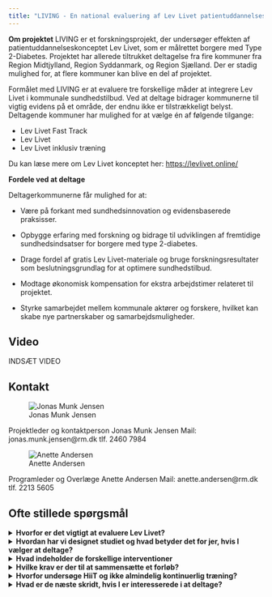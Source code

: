 ```yaml
---
title: "LIVING - En national evaluering af Lev Livet patientuddannelseskonceptet"
---
```


**Om projektet**
LIVING er et forskningsprojekt, der undersøger effekten af patientuddannelseskonceptet Lev Livet, som er målrettet borgere med Type 2-Diabetes. Projektet har allerede tiltrukket deltagelse fra fire kommuner fra Region Midtjylland, Region Syddanmark, og Region Sjælland. Der er stadig mulighed for, at flere kommuner kan blive en del af projektet.

Formålet med LIVING er at evaluere tre forskellige måder at integrere Lev Livet i kommunale sundhedstilbud. Ved at deltage bidrager kommunerne til vigtig evidens på et område, der endnu ikke er tilstrækkeligt belyst. Deltagende kommuner har mulighed for at vælge én af følgende tilgange:

- Lev Livet Fast Track
- Lev Livet 
- Lev Livet inklusiv træning

Du kan læse mere om Lev Livet konceptet her: <https://levlivet.online/>

**Fordele ved at deltage**

Deltagerkommunerne får mulighed for at:

- Være på forkant med sundhedsinnovation og evidensbaserede praksisser.

- Opbygge erfaring med forskning og bidrage til udviklingen af fremtidige sundhedsindsatser for borgere med type 2-diabetes.

- Drage fordel af gratis Lev Livet-materiale og bruge forskningsresultater som beslutningsgrundlag for at optimere sundhedstilbud.

- Modtage økonomisk kompensation for ekstra arbejdstimer relateret til projektet.

- Styrke samarbejdet mellem kommunale aktører og forskere, hvilket kan skabe nye partnerskaber og samarbejdsmuligheder.

## Video

INDSÆT VIDEO

## Kontakt

![Jonas Munk Jensen](pic/Jonas.PNG)

Projektleder og kontaktperson
Jonas Munk Jensen
Mail: jonas.munk.jensen@rm.dk
tlf. 2460 7984

![Anette Andersen](pic/anette.PNG)

Programleder og Overlæge
Anette Andersen
Mail: anette.andersen@rm.dk
tlf. 2213 5605

## Ofte stillede spørgsmål

<details>
<summary>**Hvorfor er det vigtigt at evaluere Lev Livet?**</summary>

Med regeringens nylige fremlagte lovforslag om en national kvalitetsplan, som sigter mod at fastlægge forpligtende standarder og anbefalinger for kommunale sundhedsindsatser, står vi på tærsklen til at skabe et mere ensartet sundhedsvæsen i hele landet. Det er dog vigtigt at bemærke, at meget få kommunale sundhedstilbud for type 2-diabetes hidtil er blevet omfattende evalueret i et forskningsmæssigt perspektiv. Derfor er der et behov for at belyse evidensen og identificere (omkostnings)effektive interventioner. Dette vil kvalificere de foreslåede krav og anbefalinger og give os mulighed for at skabe bedre sundhedsfremmende tilbud for borgere med type 2-diabetes.

Hidtidige evalueringer af Lev Livet har primært fokuseret på brugertilfredshed og har ikke inkluderet vigtige sundhedsindikatorer som blodsukkerniveau, blodtryk,fysisk formåen og aktivitet. Dette gør det vanskeligt at konkludere, om Lev Livet faktisk reducerer risikoen for diabetiske komplikationer.

Forskningsprojektet LIVING er dedikeret til at udforske dette. Vi vil ikke kun afdække, om Lev Livet forbedrer deltageres evne til at håndtere deres sygdom, men også om det faktisk påvirker de før nævnte sundhedsindikatorer. Vi går endnu videre ved at foretage antropologiske og økonomiske vurderinger for at forstå de bredere implikationer af Lev Livet. Ved at indsamle en rig og omfattende datamængde søger vi ikke kun at besvare, i hvilken grad Lev Livet når sine mål, men også at dykke ned i, hvordan personalets arbejdsmønstre påvirkes og hvordan Lev Livet interagerer med omgivelserne, hvor det implementeres. Desuden vil vi afdække de ressourcer, der kræves for at opnå klinisk relevante forbedringer. Foruden at evaluere Lev Livet vil vi i dette forskningsprojekt også undersøge betydningen af fysisk træning som en central komponent i kommunale sundhedstilbud til borgere med type 2-diabetes. 
</details>

<details>
<summary>**Hvordan har vi designet studiet og hvad betyder det for jer, hvis I vælger at deltage?**</summary>

LIVING forskningsprojektet er designet som et lodtrækningsforsøg, som undersøger tre interventioner; 1) Lev Livet Fast Track versus venteliste i 4 måneder, 2) Lev Livet versus venteliste i 5 måneder og 3) Lev Livet + træning versus venteliste i 5 måneder. Som kommune kan I selv vælge hvilken intervention, I ønsker at tilbyde. Når en borger kommer til afklarende samtale i jeres kommune, vil I informere borgeren om forskningsprojektet, forhøre jer om borgeren ønsker at deltage og bede borgeren om at underskrive en samtykkeerklæring. Derefter vil I ved hjælp af et computersystem (REDcap) tilfældigt tilskrive borgeren intervention på det næste hold, eller sætte borgeren på en fem måneders venteliste. Borgerne bliver automatisk randomiseret ud fra en 2:1 nøgle, hvilket betyder at dobbelt så mange borgere får intervention med det samme i forhold til borgere, der kommer på venteliste. 

For at opnå statistisk styrke til at drage meningsfulde konklusioner, skal hver kommune rekruttere 48 borgere (32 til interventinsgruppen og 16 til kontrolgruppen). Der er ikke fastlagt en tidsbegrænsning for, hvor længe det kan tage at rekruttere 48 borgere. 
</details>

<details>
<summary>**Hvad indeholder de forskellige interventioner**</summary>
*Lev Livet* består af i alt 9 kursusmoduler. I de første fire kursusmoduler undervises der i mestring på tværs af diagnoser, og her er der mulighed for at borgere med forskellige kroniske sygdomme deltager. Herefter overgår borgerne med type 2-diabetes til fire diagnosespecifikke kursusmoduler efterfulgt af et opfølgningsmodul (modul 9). Som udgangspunkt afholdes modulerne i forlængelse af hinanden over otte uger med undtagelse af eventuelle ferie og helligdage.

![](fig/LL.PNG)

**Lev Livet Fast Track** er en forkortet udgave af Lev Livet forløbet, hvor de første fire moduler er kombineret til ét enkelt modul. 

**Lev Livet + Træning**. Foruden at tilbyde Lev Livet eller Lev Livet Fast Track, er det valgfrit at tilbyde en træning som indeholder højintens interval træning (HIIT). HIIT-interventionen udgør rammen for træningssessionerne, hvor I som sundhedsprofessionelle sammensætter et passende program med øvelser, der matcher hver enkelt deltagers evner, behov og motivation. Øvelserne kan tilpasses efter deltagerens ønsker, så længe træningen lever op til den beskrevne intensitet, træningsmængde og involverer både muskler i over- og underkrop. 
HIIT-protokol løber over 8 uger og består af serier med 5 x 1 minuts højintensive intervaller, afbrudt af 1 minuts aktiv restitution (se Figur). Efter hver serie er der en pause på 4 minutter, hvor deltagerne kan skifte mellem øvelser for overkrop og underkrop. HIIT-interventionen udvikler sig gradvist fra to ugentlige træningssessioner med to træningsblokke (i alt 22 minutters træning) i de første to uger til fire træningsblokke i de sidste fire uger af interventionen. Træningsintensiteten overvåges ved hjælp af Borg15-skalaen. Træningsintensiteten ligge mellem Borg 14 og 16, hvilket svarer til 77-93% af makspuls.

![](fig/HIIT.PNG)

Terapeutens rolle er afgørende for interventionens succes. HiiT-interventionen skal, som tidligere nævnt, fungere som en ramme og ikke afløse jeres kliniske dømmekraft. Det er som i jeres vanlige arbejde fortsat vigtigt at give den nødvendige opbakning, opretholde træningskvaliteten, minimere risikoen for belastningsskader, tilpasse øvelser for at opretholde motivationen og generelt tage højde for borgernes individuelle behov og funktionsniveau.
</details>

<details>
<summary>**Hvilke krav er der til at sammensætte et forløb?**</summary>
For at sikre, at alle deltagerkommuner tilbyder en nogenlunde ens patientuddannelse, har vi defineret det mindste, som hver kommune skal tilbyde af Lev Livet konceptet. Det er ikke målet at alle kommuner skal tilbyde et ens tilbud, blot at alle kommuner arbejder inden for den samme ramme. Vi har organiseret det således, at alle temaer i Lev Livet skal dækkes af minimum en øvelse og eventuelt et oplæg. Det er muligt at tænke kreativt inden for denne ramme, rykke rundt på temaer og emner, e lign. så det passer ind i jeres kontekst. Vi har valgt, at det er valgfrit at inkludere "tjek ind" og "tjek ud" øvelser, men vi anbefaler, at de bruges, hvis der er tid til det. På hjemmesiden er de tidssat til 20 min, men det kan gøres meget kortere i den virkelige verden. Det er vigtigt at bemærke, at det angivne tidsestimat på Lev Livet hjemmesiden kun er et skøn, og den faktiske tid kan variere, men plejer at blive kortere, når underviserne bliver mere fortrolige med øvelserne. Når I sætter et forløb sammen på hjemmesiden, kan det samlede tidsestimatet virke overvældende. Vi har dog gode erfaringer med, at tænke kreativt og skære ned til en sessionslængde, som de fleste kommuner kan være med på. 

Deltagerkommunerne skal inden forskningsperioden starter, afprøve Lev Livet på et "prøvehold" og eventuelt tilføje eller rette øvelserne i programmet. Derefter beder vi jer fastlægge et program af øvelser, som afprøves i løbet af forskningsperioden. Vi står til rådighed i forhold til sparring i denne proces. Vi kan desuden trække på erfaringer fra kommuner, som har implementeret Lev Livet med succes. Efter forskningsperioden kan øvelserne frit udskiftes til fordel for andre øvelser. Se Lev Livet hjemmesiden <https://levlivet.online/>
</details>

<details>
<summary>**Hvorfor undersøge HiiT og ikke almindelig kontinuerlig træning?**</summary>
Forskning viser, at korte og intense træningsprogrammer, kan være lige så gode og endda bedre end længere kontinuerlig træning, når det drejer som at forbedre insulinfølsomhed og regulere blodsukkerniveauer. HiiT synes også at minimere fænomenet "non-respons", hvor det ellers er blevet observeret at op til 40% af personer som dyrker regelmæssig kontinuerlig træning, ikke oplever markante forbedringer i deres fysiske form. HiiT synes således at virke for de fleste mennesker, selv dem der normalt ikke oplever store forbedringer fra motion. HiiT er derfor en effektiv måde at optimere træningsresultater og opnå sundhedsfordelende ved blot at træne 20-40 minutter to til tre gange ugentligt. 
Desuden ved vi, at mange mennesker nedprioriterer træning på grund af manglende tid. Hvis vi kan finde på korte og motiverende træningsinterventioner, kommer vi forhåbentlig tættere på at løse udfordringen med at fastholde sunde træningsvaner.
</details>

<details>
<summary>**Hvad er de næste skridt, hvis I er interesserede i at deltage?**</summary>

- *Tilpasning og planlægning:* Hvis I er interesserede i at deltage, vil vi planlægge et møde med jer for at imødekomme eventuelle spørgsmål. På mødet vil vi også tale om, hvordan forskningsprojektet kan tilpasses jeres ønsker, behov og kapacitet (fx valg af intervention, fastsætte hvor mange hold der skal til for at opnå 48 deltagere el.lign.). Desuden vil vi sammen lave en tidsplan for projektet. 

- *Det juridiske:* Når vi har fastlagt en plan og I føler jer klædt på til at indgå i projektet, vil der udarbejdes en databehandleraftale. 

- *Opkvalificering og support:*  Der planlægges møder for at hjælpe jer godt i gang med at bruge Lev Livet. Desuden bliver relevant personale oplært i dataindsamling og forskningsprocedure. Der udnævnes en person fra jeres sundhedscenter som er ansvarlig for at procedurer bliver afholdt. I får en kontaktperson fra Steno Aarhus til at besvare spørgsmål og yde support. Løbende vil vi holde møder for at adressere eventuelle udfordringer, give feedback på samarbejdet og opdatere på projektets fremskridt.  
</details>
